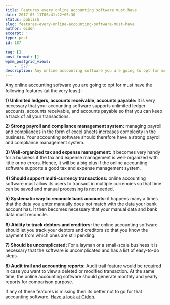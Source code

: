 ```yaml
---
title: Features every online accounting software must have
date: 2017-05-11T06:41:22+05:30
status: publish
slug: features-every-online-accounting-software-must-have
author: Giddh
excerpt: ''
type: post
id: 187

tag: []
post_format: []
wpmm_postgrid_views:
    - '577'
description: Any online accounting software you are going to opt for must have the following features at the very least Unlimited ledgers, accounts receivable, accounts payable
---
```

Any online accounting software you are going to opt for must have the following features (at the very least):

**1) Unlimited ledgers, accounts receivable, accounts payable:** it is very necessary that your accounting software supports unlimited ledger accounts, accounts receivable, and accounts payable so that you can keep a track of all your transactions.

**2) Strong payroll and compliance management system:** managing payroll and compliances in the form of excel sheets increases complexity in the business. Your accounting software should therefore have a strong payroll and compliance management system.

**3) Well-organized tax and expense management:** it becomes very handy for a business if the tax and expense management is well-organized with little or no errors. Hence, it will be a big plus if the online accounting software supports a good tax and expense management system.

**4) Should support multi-currency transactions:** online accounting software must allow its users to transact in multiple currencies so that time can be saved and manual processing is not needed.

**5) Systematic way to reconcile bank accounts:** it happens many a times that the data you enter manually does not match with the data your bank account has. It then becomes necessary that your manual data and bank data must reconcile.

**6)** **Ability to track debtors and creditors:** the online accounting software should let you track your debtors and creditors so that you know the payment from which ones are still pending.

**7) Should be uncomplicated:** For a layman or a small-scale business it is necessary that the software is uncomplicated and has a list of easy-to-do steps.

**8) Audit trail and accounting reports:** Audit trail feature would be required in case you want to view a deleted or modified transaction. At the same time, the online accounting software should generate monthly and yearly reports for comparison purpose.

If any of these features is missing then its better not to go for that accounting software. [Have a look at Giddh.](https://giddh.com)